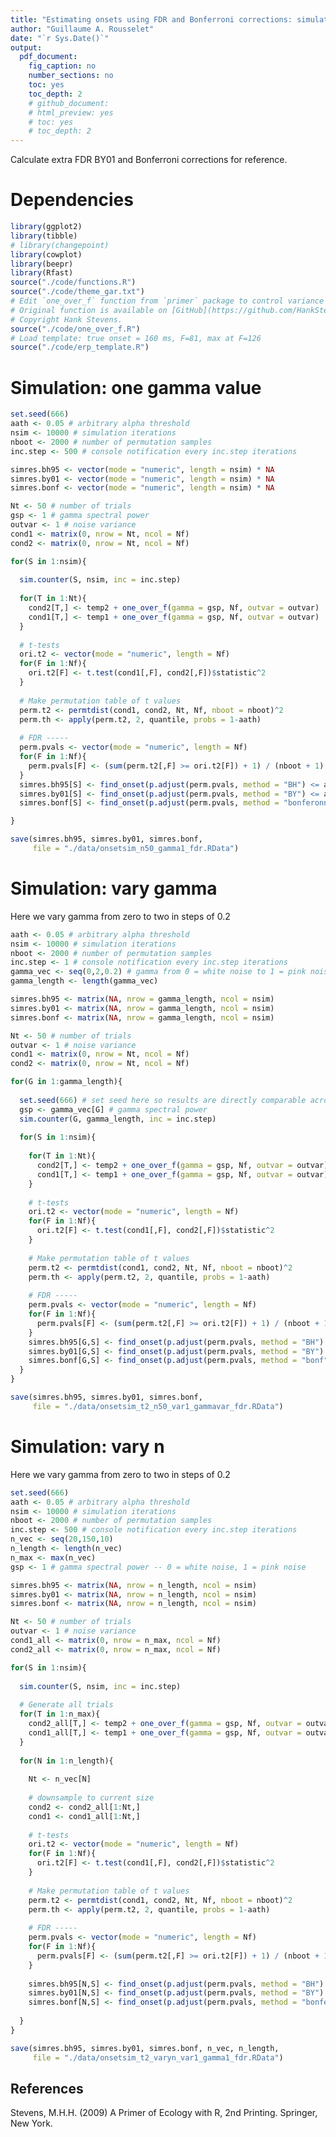 ```yaml
---
title: "Estimating onsets using FDR and Bonferroni corrections: simulation"
author: "Guillaume A. Rousselet"
date: "`r Sys.Date()`"
output:
  pdf_document:
    fig_caption: no
    number_sections: no
    toc: yes
    toc_depth: 2
    # github_document:
    # html_preview: yes
    # toc: yes
    # toc_depth: 2
---
```


Calculate extra FDR BY01 and Bonferroni corrections for reference.  

# Dependencies
```r
library(ggplot2)
library(tibble)
# library(changepoint)
library(cowplot)
library(beepr)
library(Rfast)
source("./code/functions.R")
source("./code/theme_gar.txt")
# Edit `one_over_f` function from `primer` package to control variance (Stevens, 2009). 
# Original function is available on [GitHub](https://github.com/HankStevens/primer).
# Copyright Hank Stevens.
source("./code/one_over_f.R")
# Load template: true onset = 160 ms, F=81, max at F=126
source("./code/erp_template.R")
```

# Simulation: one gamma value

```r
set.seed(666)
aath <- 0.05 # arbitrary alpha threshold
nsim <- 10000 # simulation iterations
nboot <- 2000 # number of permutation samples
inc.step <- 500 # console notification every inc.step iterations

simres.bh95 <- vector(mode = "numeric", length = nsim) * NA
simres.by01 <- vector(mode = "numeric", length = nsim) * NA
simres.bonf <- vector(mode = "numeric", length = nsim) * NA 

Nt <- 50 # number of trials
gsp <- 1 # gamma spectral power
outvar <- 1 # noise variance
cond1 <- matrix(0, nrow = Nt, ncol = Nf)
cond2 <- matrix(0, nrow = Nt, ncol = Nf)

for(S in 1:nsim){
  
  sim.counter(S, nsim, inc = inc.step)
  
  for(T in 1:Nt){
    cond2[T,] <- temp2 + one_over_f(gamma = gsp, Nf, outvar = outvar)
    cond1[T,] <- temp1 + one_over_f(gamma = gsp, Nf, outvar = outvar)  
  }
  
  # t-tests
  ori.t2 <- vector(mode = "numeric", length = Nf)
  for(F in 1:Nf){
    ori.t2[F] <- t.test(cond1[,F], cond2[,F])$statistic^2
  }
  
  # Make permutation table of t values 
  perm.t2 <- permtdist(cond1, cond2, Nt, Nf, nboot = nboot)^2
  perm.th <- apply(perm.t2, 2, quantile, probs = 1-aath)
  
  # FDR -----
  perm.pvals <- vector(mode = "numeric", length = Nf)
  for(F in 1:Nf){
    perm.pvals[F] <- (sum(perm.t2[,F] >= ori.t2[F]) + 1) / (nboot + 1)
  }
  simres.bh95[S] <- find_onset(p.adjust(perm.pvals, method = "BH") <= aath, Xf)
  simres.by01[S] <- find_onset(p.adjust(perm.pvals, method = "BY") <= aath, Xf)
  simres.bonf[S] <- find_onset(p.adjust(perm.pvals, method = "bonferonni") <= aath, Xf)

}

save(simres.bh95, simres.by01, simres.bonf,  
     file = "./data/onsetsim_n50_gamma1_fdr.RData")
```

# Simulation: vary gamma

Here we vary gamma from zero to two in steps of 0.2

```r

aath <- 0.05 # arbitrary alpha threshold
nsim <- 10000 # simulation iterations
nboot <- 2000 # number of permutation samples
inc.step <- 1 # console notification every inc.step iterations
gamma_vec <- seq(0,2,0.2) # gamma from 0 = white noise to 1 = pink noise
gamma_length <- length(gamma_vec)

simres.bh95 <- matrix(NA, nrow = gamma_length, ncol = nsim)
simres.by01 <- matrix(NA, nrow = gamma_length, ncol = nsim)
simres.bonf <- matrix(NA, nrow = gamma_length, ncol = nsim)

Nt <- 50 # number of trials
outvar <- 1 # noise variance
cond1 <- matrix(0, nrow = Nt, ncol = Nf)
cond2 <- matrix(0, nrow = Nt, ncol = Nf)

for(G in 1:gamma_length){
  
  set.seed(666) # set seed here so results are directly comparable across gamma values    
  gsp <- gamma_vec[G] # gamma spectral power
  sim.counter(G, gamma_length, inc = inc.step)
  
  for(S in 1:nsim){
    
    for(T in 1:Nt){
      cond2[T,] <- temp2 + one_over_f(gamma = gsp, Nf, outvar = outvar)
      cond1[T,] <- temp1 + one_over_f(gamma = gsp, Nf, outvar = outvar)  
    }
    
    # t-tests
    ori.t2 <- vector(mode = "numeric", length = Nf)
    for(F in 1:Nf){
      ori.t2[F] <- t.test(cond1[,F], cond2[,F])$statistic^2
    }
   
    # Make permutation table of t values 
    perm.t2 <- permtdist(cond1, cond2, Nt, Nf, nboot = nboot)^2
    perm.th <- apply(perm.t2, 2, quantile, probs = 1-aath)
    
    # FDR -----
    perm.pvals <- vector(mode = "numeric", length = Nf)
    for(F in 1:Nf){
      perm.pvals[F] <- (sum(perm.t2[,F] >= ori.t2[F]) + 1) / (nboot + 1)
    }
    simres.bh95[G,S] <- find_onset(p.adjust(perm.pvals, method = "BH") <= aath, Xf)
    simres.by01[G,S] <- find_onset(p.adjust(perm.pvals, method = "BY") <= aath, Xf)
    simres.bonf[G,S] <- find_onset(p.adjust(perm.pvals, method = "bonf") <= aath, Xf)
  }
}

save(simres.bh95, simres.by01, simres.bonf,  
     file = "./data/onsetsim_t2_n50_var1_gammavar_fdr.RData")
```

# Simulation: vary n

Here we vary gamma from zero to two in steps of 0.2

```r
set.seed(666) 
aath <- 0.05 # arbitrary alpha threshold
nsim <- 10000 # simulation iterations
nboot <- 2000 # number of permutation samples
inc.step <- 500 # console notification every inc.step iterations
n_vec <- seq(20,150,10) 
n_length <- length(n_vec)
n_max <- max(n_vec)
gsp <- 1 # gamma spectral power -- 0 = white noise, 1 = pink noise

simres.bh95 <- matrix(NA, nrow = n_length, ncol = nsim)
simres.by01 <- matrix(NA, nrow = n_length, ncol = nsim)
simres.bonf <- matrix(NA, nrow = n_length, ncol = nsim)

Nt <- 50 # number of trials
outvar <- 1 # noise variance
cond1_all <- matrix(0, nrow = n_max, ncol = Nf)
cond2_all <- matrix(0, nrow = n_max, ncol = Nf)

for(S in 1:nsim){
  
  sim.counter(S, nsim, inc = inc.step)
  
  # Generate all trials
  for(T in 1:n_max){
    cond2_all[T,] <- temp2 + one_over_f(gamma = gsp, Nf, outvar = outvar)
    cond1_all[T,] <- temp1 + one_over_f(gamma = gsp, Nf, outvar = outvar)
  }
  
  for(N in 1:n_length){
    
    Nt <- n_vec[N]
    
    # downsample to current size
    cond2 <- cond2_all[1:Nt,]
    cond1 <- cond1_all[1:Nt,]
 
    # t-tests
    ori.t2 <- vector(mode = "numeric", length = Nf)
    for(F in 1:Nf){
      ori.t2[F] <- t.test(cond1[,F], cond2[,F])$statistic^2
    }
  
    # Make permutation table of t values 
    perm.t2 <- permtdist(cond1, cond2, Nt, Nf, nboot = nboot)^2
    perm.th <- apply(perm.t2, 2, quantile, probs = 1-aath)
    
    # FDR -----
    perm.pvals <- vector(mode = "numeric", length = Nf)
    for(F in 1:Nf){
      perm.pvals[F] <- (sum(perm.t2[,F] >= ori.t2[F]) + 1) / (nboot + 1)
    }
    
    simres.bh95[N,S] <- find_onset(p.adjust(perm.pvals, method = "BH") <= aath, Xf)
    simres.by01[N,S] <- find_onset(p.adjust(perm.pvals, method = "BY") <= aath, Xf)
    simres.bonf[N,S] <- find_onset(p.adjust(perm.pvals, method = "bonferroni") <= aath, Xf)
  
  }
}

save(simres.bh95, simres.by01, simres.bonf, n_vec, n_length,
     file = "./data/onsetsim_t2_varyn_var1_gamma1_fdr.RData")
```

## References

Stevens, M.H.H. (2009) A Primer of Ecology with R, 2nd Printing. Springer, New York.






